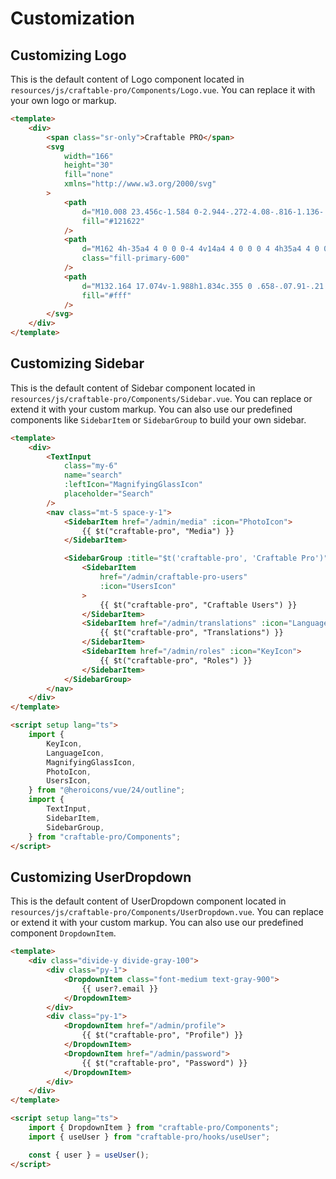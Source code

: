 <Meta title="Customization" />

# Customization

## Customizing Logo

This is the default content of Logo component located in `resources/js/craftable-pro/Components/Logo.vue`. You can replace it with your own logo or markup.

```html
<template>
    <div>
        <span class="sr-only">Craftable PRO</span>
        <svg
            width="166"
            height="30"
            fill="none"
            xmlns="http://www.w3.org/2000/svg"
        >
            <path
                d="M10.008 23.456c-1.584 0-2.944-.272-4.08-.816-1.136-.56-2.064-1.288-2.784-2.184a9.752 9.752 0 0 1-1.608-2.928c-.336-1.056-.504-2.08-.504-3.072v-.528c0-1.088.176-2.16.528-3.216a8.769 8.769 0 0 1 1.608-2.904c.736-.864 1.656-1.552 2.76-2.064 1.12-.528 2.44-.792 3.96-.792 1.584 0 2.984.296 4.2.888 1.216.592 2.184 1.416 2.904 2.472.736 1.04 1.168 2.264 1.296 3.672h-3.96c-.112-.704-.368-1.304-.768-1.8s-.92-.88-1.56-1.152c-.624-.272-1.328-.408-2.112-.408s-1.48.136-2.088.408a4.23 4.23 0 0 0-1.536 1.152 5.519 5.519 0 0 0-.936 1.776c-.208.672-.312 1.424-.312 2.256 0 .816.104 1.568.312 2.256a5.59 5.59 0 0 0 .96 1.776c.432.496.96.88 1.584 1.152.624.256 1.336.384 2.136.384 1.216 0 2.24-.296 3.072-.888.848-.592 1.36-1.408 1.536-2.448h3.936a7.804 7.804 0 0 1-1.296 3.528c-.704 1.056-1.672 1.904-2.904 2.544-1.216.624-2.664.936-4.344.936ZM20.948 23V9.848h3.047v5.64h-.072c0-1.856.392-3.288 1.176-4.296.8-1.008 1.952-1.512 3.456-1.512h.504v3.312h-.96c-1.056 0-1.872.288-2.448.864-.576.56-.864 1.376-.864 2.448V23h-3.84Zm17.975 0v-3.888h-.648v-4.224c0-.672-.16-1.176-.48-1.512-.32-.336-.832-.504-1.536-.504a71.676 71.676 0 0 0-3.168.096c-.608.032-1.16.064-1.656.096v-3.24c.368-.032.8-.064 1.296-.096a49.28 49.28 0 0 1 3.024-.096c1.344 0 2.472.192 3.384.576.928.384 1.632.968 2.112 1.752.48.768.72 1.76.72 2.976V23h-3.048Zm-4.2.336c-.944 0-1.776-.168-2.496-.504a3.929 3.929 0 0 1-1.656-1.44c-.4-.64-.6-1.4-.6-2.28 0-.96.248-1.744.744-2.352.496-.624 1.192-1.08 2.088-1.368.896-.304 1.928-.456 3.096-.456h2.808v2.136h-2.832c-.672 0-1.192.168-1.56.504-.352.32-.528.76-.528 1.32 0 .528.176.96.528 1.296.368.32.888.48 1.56.48a2.9 2.9 0 0 0 1.152-.216c.352-.16.64-.424.864-.792.224-.368.352-.88.384-1.536l.912.96c-.08.912-.304 1.68-.672 2.304a3.586 3.586 0 0 1-1.488 1.44c-.624.336-1.392.504-2.304.504ZM45.517 23V9.728c0-1.52.432-2.648 1.296-3.384.864-.736 2.136-1.104 3.816-1.104h1.68v2.88H50.46c-.432 0-.768.12-1.008.36s-.36.576-.36 1.008V23h-3.576Zm-1.56-10.08v-2.808H52.5v2.808h-8.544Zm16.67 10.248c-1.329 0-2.4-.16-3.217-.48-.816-.336-1.416-.888-1.8-1.656-.368-.784-.552-1.84-.552-3.168V6.296h3.576v11.712c0 .624.16 1.104.48 1.44.336.32.808.48 1.416.48h1.944v3.24h-1.848Zm-7.56-10.512V9.848h9.407v2.808h-9.408ZM72.953 23v-3.888h-.648v-4.224c0-.672-.16-1.176-.48-1.512-.32-.336-.832-.504-1.536-.504a71.676 71.676 0 0 0-3.168.096c-.608.032-1.16.064-1.656.096v-3.24c.368-.032.8-.064 1.296-.096a49.28 49.28 0 0 1 3.024-.096c1.344 0 2.472.192 3.384.576.928.384 1.632.968 2.112 1.752.48.768.72 1.76.72 2.976V23h-3.048Zm-4.2.336c-.944 0-1.776-.168-2.496-.504a3.929 3.929 0 0 1-1.656-1.44c-.4-.64-.6-1.4-.6-2.28 0-.96.248-1.744.744-2.352.496-.624 1.192-1.08 2.088-1.368.896-.304 1.928-.456 3.096-.456h2.808v2.136h-2.832c-.672 0-1.192.168-1.56.504-.352.32-.528.76-.528 1.32 0 .528.176.96.528 1.296.368.32.888.48 1.56.48a2.9 2.9 0 0 0 1.152-.216c.352-.16.64-.424.864-.792.224-.368.352-.88.384-1.536l.912.96c-.08.912-.304 1.68-.672 2.304a3.586 3.586 0 0 1-1.488 1.44c-.624.336-1.392.504-2.304.504Zm18.594.096c-1.072 0-2.016-.224-2.832-.672a4.904 4.904 0 0 1-1.92-1.992c-.464-.864-.712-1.92-.744-3.168h.456V23H79.26V5.48h3.84v8.904l-.912 1.152c.048-1.328.296-2.44.744-3.336.464-.912 1.096-1.592 1.896-2.04.8-.464 1.712-.696 2.736-.696.896 0 1.704.168 2.424.504.736.32 1.36.784 1.872 1.392a6.169 6.169 0 0 1 1.176 2.112c.288.816.432 1.704.432 2.664v.528c0 .96-.144 1.848-.432 2.664a6.263 6.263 0 0 1-1.224 2.16 5.724 5.724 0 0 1-1.92 1.44c-.752.336-1.6.504-2.544.504Zm-1.008-3.216c.656 0 1.224-.16 1.704-.48.496-.32.88-.768 1.152-1.344.272-.592.408-1.256.408-1.992 0-.752-.136-1.408-.408-1.968a3.032 3.032 0 0 0-1.152-1.296c-.48-.32-1.048-.48-1.704-.48-.576 0-1.12.136-1.632.408a3.257 3.257 0 0 0-1.248 1.176c-.304.496-.456 1.104-.456 1.824v.888c0 .688.16 1.28.48 1.776.336.48.76.848 1.272 1.104.512.256 1.04.384 1.584.384ZM96.303 23V5.48h3.864V23h-3.864Zm-1.56-14.688V5.48h5.424v2.832h-5.424Zm14.986 15.144c-1.12 0-2.112-.192-2.976-.576a6.36 6.36 0 0 1-2.136-1.536 7.376 7.376 0 0 1-1.296-2.184 7.449 7.449 0 0 1-.432-2.496v-.48c0-.88.144-1.72.432-2.52a6.993 6.993 0 0 1 1.296-2.184 5.901 5.901 0 0 1 2.088-1.512c.848-.384 1.808-.576 2.88-.576 1.408 0 2.592.32 3.552.96a6.152 6.152 0 0 1 2.232 2.472c.512 1.008.768 2.112.768 3.312v1.296h-11.64v-2.184h9.312l-1.248 1.008c0-.784-.112-1.456-.336-2.016-.224-.56-.56-.984-1.008-1.272-.432-.304-.976-.456-1.632-.456-.672 0-1.24.152-1.704.456-.464.304-.816.752-1.056 1.344-.24.576-.36 1.288-.36 2.136 0 .784.112 1.472.336 2.064a2.776 2.776 0 0 0 1.056 1.344c.48.32 1.104.48 1.872.48.704 0 1.28-.136 1.728-.408.448-.272.752-.608.912-1.008h3.528a5.545 5.545 0 0 1-1.128 2.352 5.719 5.719 0 0 1-2.112 1.608c-.848.384-1.824.576-2.928.576Z"
                fill="#121622"
            />
            <path
                d="M162 4h-35a4 4 0 0 0-4 4v14a4 4 0 0 0 4 4h35a4 4 0 0 0 4-4V8a4 4 0 0 0-4-4Z"
                class="fill-primary-600"
            />
            <path
                d="M132.164 17.074v-1.988h1.834c.355 0 .658-.07.91-.21.261-.14.462-.336.602-.588.14-.261.21-.56.21-.896 0-.355-.07-.658-.21-.91a1.36 1.36 0 0 0-.602-.588c-.252-.14-.555-.21-.91-.21h-1.834V9.696h1.722c.868 0 1.61.145 2.226.434.625.29 1.101.7 1.428 1.232.336.532.504 1.171.504 1.918v.224c0 .728-.168 1.363-.504 1.904-.327.532-.803.943-1.428 1.232-.616.29-1.358.434-2.226.434h-1.722ZM130.148 20V9.696h2.296V20h-2.296Zm9.338 0V9.696h2.296V20h-2.296Zm6.202 0-2.996-4.396h2.52L148.348 20h-2.66Zm-4.522-3.276v-1.806h2.52c.336 0 .625-.065.868-.196.252-.14.443-.331.574-.574.14-.252.21-.541.21-.868 0-.327-.07-.611-.21-.854a1.314 1.314 0 0 0-.574-.574 1.709 1.709 0 0 0-.868-.21h-2.52V9.696h2.338c.849 0 1.587.13 2.212.392.625.252 1.106.63 1.442 1.134.336.504.504 1.139.504 1.904v.224c0 .756-.173 1.386-.518 1.89-.336.495-.817.868-1.442 1.12-.616.243-1.349.364-2.198.364h-2.338Zm13.323 3.542c-.924 0-1.731-.159-2.422-.476a5.1 5.1 0 0 1-1.694-1.274 5.672 5.672 0 0 1-1.008-1.722 5.412 5.412 0 0 1-.322-1.778v-.308c0-.635.112-1.26.336-1.876a5.231 5.231 0 0 1 1.036-1.694 4.966 4.966 0 0 1 1.708-1.204c.682-.308 1.47-.462 2.366-.462.896 0 1.685.154 2.366.462.682.299 1.251.7 1.708 1.204a5.197 5.197 0 0 1 1.036 1.694c.234.616.35 1.241.35 1.876v.308c0 .57-.112 1.162-.336 1.778a5.672 5.672 0 0 1-1.008 1.722c-.448.523-1.017.947-1.708 1.274-.681.317-1.484.476-2.408.476Zm0-2.142c.486 0 .92-.084 1.302-.252.392-.168.724-.401.994-.7.28-.299.49-.644.63-1.036s.21-.812.21-1.26c0-.476-.074-.91-.224-1.302a2.789 2.789 0 0 0-.63-1.036 2.691 2.691 0 0 0-.98-.686 3.367 3.367 0 0 0-1.302-.238c-.485 0-.919.08-1.302.238a2.84 2.84 0 0 0-.994.686c-.27.29-.476.635-.616 1.036-.14.392-.21.826-.21 1.302 0 .448.07.868.21 1.26.14.392.346.737.616 1.036.28.299.612.532.994.7a3.21 3.21 0 0 0 1.302.252Z"
                fill="#fff"
            />
        </svg>
    </div>
</template>
```

## Customizing Sidebar

This is the default content of Sidebar component located in `resources/js/craftable-pro/Components/Sidebar.vue`. You can replace or extend it with your custom markup.
You can also use our predefined components like `SidebarItem` or `SidebarGroup` to build your own sidebar.

```html
<template>
    <div>
        <TextInput
            class="my-6"
            name="search"
            :leftIcon="MagnifyingGlassIcon"
            placeholder="Search"
        />
        <nav class="mt-5 space-y-1">
            <SidebarItem href="/admin/media" :icon="PhotoIcon">
                {{ $t("craftable-pro", "Media") }}
            </SidebarItem>

            <SidebarGroup :title="$t('craftable-pro', 'Craftable Pro')">
                <SidebarItem
                    href="/admin/craftable-pro-users"
                    :icon="UsersIcon"
                >
                    {{ $t("craftable-pro", "Craftable Users") }}
                </SidebarItem>
                <SidebarItem href="/admin/translations" :icon="LanguageIcon">
                    {{ $t("craftable-pro", "Translations") }}
                </SidebarItem>
                <SidebarItem href="/admin/roles" :icon="KeyIcon">
                    {{ $t("craftable-pro", "Roles") }}
                </SidebarItem>
            </SidebarGroup>
        </nav>
    </div>
</template>

<script setup lang="ts">
    import {
        KeyIcon,
        LanguageIcon,
        MagnifyingGlassIcon,
        PhotoIcon,
        UsersIcon,
    } from "@heroicons/vue/24/outline";
    import {
        TextInput,
        SidebarItem,
        SidebarGroup,
    } from "craftable-pro/Components";
</script>
```

## Customizing UserDropdown

This is the default content of UserDropdown component located in `resources/js/craftable-pro/Components/UserDropdown.vue`. You can replace or extend it with your custom markup.
You can also use our predefined component `DropdownItem`.

```html
<template>
    <div class="divide-y divide-gray-100">
        <div class="py-1">
            <DropdownItem class="font-medium text-gray-900">
                {{ user?.email }}
            </DropdownItem>
        </div>
        <div class="py-1">
            <DropdownItem href="/admin/profile">
                {{ $t("craftable-pro", "Profile") }}
            </DropdownItem>
            <DropdownItem href="/admin/password">
                {{ $t("craftable-pro", "Password") }}
            </DropdownItem>
        </div>
    </div>
</template>

<script setup lang="ts">
    import { DropdownItem } from "craftable-pro/Components";
    import { useUser } from "craftable-pro/hooks/useUser";

    const { user } = useUser();
</script>
```
